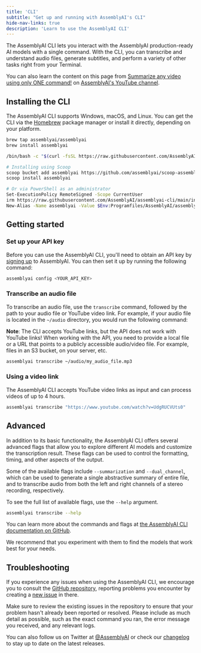 ```yaml
---
title: 'CLI'
subtitle: "Get up and running with AssemblyAI's CLI"
hide-nav-links: true
description: 'Learn to use the AssemblyAI CLI'
---
```





  

The AssemblyAI CLI lets you interact with the AssemblyAI production-ready AI models with a single command. With the CLI, you can transcribe and understand audio files, generate subtitles, and perform a variety of other tasks right from your Terminal.

You can also learn the content on this page from [Summarize any video using only ONE command!](https://www.youtube.com/watch?v=4K9jCFhRwlc) on [AssemblyAI's YouTube channel](https://www.youtube.com/@AssemblyAI).

  


  
## Installing the CLI

The AssemblyAI CLI supports Windows, macOS, and Linux. You can get the CLI via the [Homebrew](https://brew.sh/) package manager or install it directly, depending on your platform.

  <Tabs groupId="language">
  <Tab value="homebrew" title="Homebrew" default>

```bash
brew tap assemblyai/assemblyai
brew install assemblyai
```

  </Tab>
  <Tab value="macos_linux" title="macOS or Linux">

```bash
/bin/bash -c "$(curl -fsSL https://raw.githubusercontent.com/AssemblyAI/assemblyai-cli/main/install.sh)"
```

  </Tab>
  <Tab value="windows" title="Windows">

```bash
# Installing using Scoop
scoop bucket add assemblyai https://github.com/assemblyai/scoop-assemblyai.git
scoop install assemblyai

# Or via PowerShell as an administrator
Set-ExecutionPolicy RemoteSigned -Scope CurrentUser
irm https://raw.githubusercontent.com/AssemblyAI/assemblyai-cli/main/install.ps1 | iex
New-Alias -Name assemblyai -Value $Env:Programfiles/AssemblyAI/assemblyai.exe
```

  </Tab>
  </Tabs>
  


  
## Getting started

### Set up your API key

Before you can use the AssemblyAI CLI, you'll need to obtain an API key by <a href="https://www.assemblyai.com/dashboard/signup" target="_blank">signing up</a> to AssemblyAI. You can then set it up by running the following command:

```bash
assemblyai config <YOUR_API_KEY>
```

### Transcribe an audio file

To transcribe an audio file, use the `transcribe` command, followed by the path to your audio file or YouTube video link. For example, if your audio file is located in the `~/audio` directory, you would run the following command:

**Note**: The CLI accepts YouTube links, but the API does not work with YouTube links! When working with the API, you need to provide a local file or a URL that points to a publicly accessible audio/video file. For example, files in an S3 bucket, on your server, etc.

```bash
assemblyai transcribe ~/audio/my_audio_file.mp3
```

### Using a video link

The AssemblyAI CLI accepts YouTube video links as input and can process videos of up to 4 hours.

```bash
assemblyai transcribe "https://www.youtube.com/watch?v=UdgRUCVUts0"
```

  


  
## Advanced

In addition to its basic functionality, the AssemblyAI CLI offers several advanced flags that allow you to explore different AI models and customize the transcription result. These flags can be used to control the formatting, timing, and other aspects of the output.

Some of the available flags include `--summarization` and `--dual_channel`, which can be used to generate a single abstractive summary of entire file, and to transcribe audio from both the left and right channels of a stereo recording, respectively.

To see the full list of available flags, use the `--help` argument.

```bash
assemblyai transcribe --help
```

You can learn more about the commands and flags at [the AssemblyAI CLI documentation on GitHub](https://github.com/assemblyai/assemblyai-cli).

We recommend that you experiment with them to find the models that work best for your needs.

  


  
## Troubleshooting

If you experience any issues when using the AssemblyAI CLI, we encourage you to consult the [GitHub repository](https://github.com/assemblyai/assemblyai-cli), reporting problems you encounter by creating a [new issue](https://github.com/AssemblyAI/assemblyai-cli/issues/new/choose) in there.

Make sure to review the existing issues in the repository to ensure that your problem hasn't already been reported or resolved. Please include as much detail as possible, such as the exact command you ran, the error message you received, and any relevant logs.

You can also follow us on Twitter at [@AssemblyAI](https://twitter.com/assemblyai) or check our [changelog](https://www.assemblyai.com/changelog) to stay up to date on the latest releases.

  


